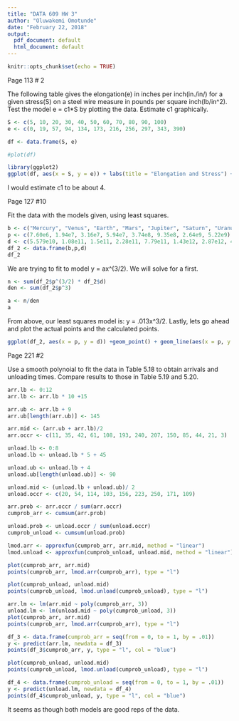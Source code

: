 ```yaml
---
title: "DATA 609 HW 3"
author: "Oluwakemi Omotunde"
date: "February 22, 2018"
output:
  pdf_document: default
  html_document: default
---
```


```r
knitr::opts_chunk$set(echo = TRUE)
```

Page 113 # 2

The following table gives the elongation(e) in inches per inch(in./in/) for a given stress(S) on a steel wire measure in pounds per square inch(lb/in^2). Test the model e = c1*S by plotting the data. Estimate c1 graphically. 

```r
S <- c(5, 10, 20, 30, 40, 50, 60, 70, 80, 90, 100)
e <- c(0, 19, 57, 94, 134, 173, 216, 256, 297, 343, 390)

df <- data.frame(S, e)

#plot(df)

library(ggplot2)
ggplot(df, aes(x = S, y = e)) + labs(title = "Elongation and Stress") + geom_point()
```

I would estimate c1 to be about 4. 

Page 127 #10

Fit the data with the models given, using least squares.

```r
b <- c("Mercury", "Venus", "Earth", "Mars", "Jupiter", "Saturn", "Uranus", "Neptune")
p <- c(7.60e6, 1.94e7, 3.16e7, 5.94e7, 3.74e8, 9.35e8, 2.64e9, 5.22e9)
d <- c(5.579e10, 1.08e11, 1.5e11, 2.28e11, 7.79e11, 1.43e12, 2.87e12, 4.5e12)
df_2 <- data.frame(b,p,d)
df_2
```

We are trying to fit to model y = ax^(3/2). We will solve for a first.

```r
n <- sum(df_2$p^(3/2) * df_2$d)
den <- sum(df_2$p^3)

a <- n/den
a
```
From above, our least squares model is: y = .013x^3/2. Lastly, lets go ahead and plot the actual points and the calculated points.

```r
ggplot(df_2, aes(x = p, y = d)) +geom_point() + geom_line(aes(x = p, y = (a * p^(3/2))), color ="red")
```
Page 221 #2

Use a smooth polynoial to fit the data in Table 5.18 to obtain arrivals and unloading times. Compare results to those in Table 5.19 and 5.20.

```r
arr.lb <- 0:12
arr.lb <- arr.lb * 10 +15

arr.ub <- arr.lb + 9
arr.ub[length(arr.ub)] <- 145

arr.mid <- (arr.ub + arr.lb)/2
arr.occr <- c(11, 35, 42, 61, 108, 193, 240, 207, 150, 85, 44, 21, 3)
```

```r
unload.lb <- 0:8
unload.lb <- unload.lb * 5 + 45

unload.ub <- unload.lb + 4
unload.ub[length(unload.ub)] <- 90

unload.mid <- (unload.lb + unload.ub)/ 2
unload.occr <- c(20, 54, 114, 103, 156, 223, 250, 171, 109)
```

```r
arr.prob <- arr.occr / sum(arr.occr)
cumprob_arr <- cumsum(arr.prob)

unload.prob <- unload.occr / sum(unload.occr)
cumprob_unload <- cumsum(unload.prob)
```

```r
lmod.arr <- approxfun(cumprob_arr, arr.mid, method = "linear")
lmod.unload <- approxfun(cumprob_unload, unload.mid, method = "linear")
```

```r
plot(cumprob_arr, arr.mid)
points(cumprob_arr, lmod.arr(cumprob_arr), type = "l")
```

```r
plot(cumprob_unload, unload.mid)
points(cumprob_unload, lmod.unload(cumprob_unload), type = "l")
```
```r
arr.lm <- lm(arr.mid ~ poly(cumprob_arr, 3))
unload.lm <- lm(unload.mid ~ poly(cumprob_unload, 3))
plot(cumprob_arr, arr.mid)
points(cumprob_arr, lmod.arr(cumprob_arr), type = "l")

df_3 <- data.frame(cumprob_arr = seq(from = 0, to = 1, by = .01))
y <- predict(arr.lm, newdata = df_3)
points(df_3$cumprob_arr, y, type = "l", col = "blue")
```

```r
plot(cumprob_unload, unload.mid)
points(cumprob_unload, lmod.unload(cumprob_unload), type = "l")

df_4 <- data.frame(cumprob_unload = seq(from = 0, to = 1, by = .01))
y <- predict(unload.lm, newdata = df_4)
points(df_4$cumprob_unload, y, type = "l", col = "blue")
```

It seems as though both models are good reps of the data. 